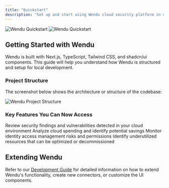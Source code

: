 ```yaml
---
title: "Quickstart"
description: "Set up and start using Wendu cloud security platform in minutes"
---
```


<Frame>
  <img
    className="block dark:hidden rounded-lg border border-gray-200 dark:border-gray-800"
    src="/images/quickstart/quickstart-light.png"
    alt="Wendu Quickstart"
  />
  <img
    className="hidden dark:block rounded-lg border border-gray-200 dark:border-gray-800"
    src="/images/quickstart/quickstart-dark.png"
    alt="Wendu Quickstart"
  />
</Frame>

## Getting Started with Wendu

Wendu is built with Next.js, TypeScript, Tailwind CSS, and shadcn/ui components. This guide will help you understand how Wendu is structured and setup for local development.


### Project Structure

The screenshot below shows the architecture or structure of the codebase:

<Frame>
  <img
    src="/images/quickstart/code-structure.png"
    alt="Wendu Project Structure"
    className="rounded-lg border border-gray-200 dark:border-gray-800"
  />
</Frame>

<CodebaseStructure />

### Key Features You Can Now Access

<CardGroup cols={2}>
  <Card
    title="Security Insights"
    icon="shield-check"
    href="/features/security-insights"
  >
    Review security findings and vulnerabilities detected in your cloud
    environment
  </Card>
  <Card
    title="Cost Visibility"
    icon="chart-line"
    href="/features/cost-visibility"
  >
    Analyze cloud spending and identify potential savings
  </Card>
  <Card title="IAM Exposure" icon="user-lock" href="/features/iam-exposure">
    Monitor identity access management risks and permissions
  </Card>
  <Card title="Idle Resources" icon="power-off" href="/features/idle-resources">
    Identify underutilized resources that can be optimized or decommissioned
  </Card>
</CardGroup>

## Extending Wendu

Refer to our [Development Guide](/development/overview) for detailed information on how to extend Wendu's functionality, create new connectors, or customize the UI components.
